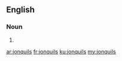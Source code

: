 ==English==

===Noun===
{{head|en|noun plural form}}

# {{plural of|jonquil|lang=en}}

[[ar:jonquils]]
[[fr:jonquils]]
[[ku:jonquils]]
[[my:jonquils]]